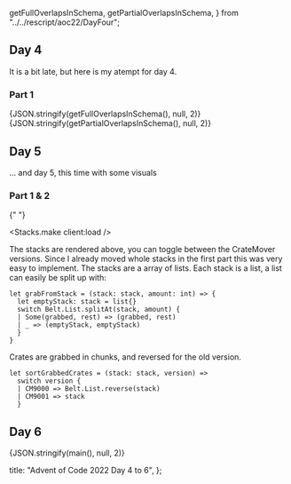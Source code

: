   getFullOverlapsInSchema,
  getPartialOverlapsInSchema,
} from "../../rescript/aoc22/DayFour";

## Day 4

It is a bit late, but here is my atempt for day 4.

### Part 1

<Spoiler summaryContent="Spoiler: sollution">
  {JSON.stringify(getFullOverlapsInSchema(), null, 2)}
  <br />
  {JSON.stringify(getPartialOverlapsInSchema(), null, 2)}
</Spoiler>

## Day 5

... and day 5, this time with some visuals

### Part 1 & 2

{" "}

<Stacks.make client:load />

The stacks are rendered above, you can toggle between the CrateMover versions. Since I already
moved whole stacks in the first part this was very easy to implement. The stacks are a array of lists.
Each stack is a list, a list can easily be split up with:

```rescript
let grabFromStack = (stack: stack, amount: int) => {
  let emptyStack: stack = list{}
  switch Belt.List.splitAt(stack, amount) {
  | Some(grabbed, rest) => (grabbed, rest)
  | _ => (emptyStack, emptyStack)
  }
}
```

Crates are grabbed in chunks, and reversed for the old version.

```rescript
let sortGrabbedCrates = (stack: stack, version) =>
  switch version {
  | CM9000 => Belt.List.reverse(stack)
  | CM9001 => stack
  }
```

## Day 6

<Spoiler summaryContent="Spoiler: sollution">
  {JSON.stringify(main(), null, 2)}
</Spoiler>

  title: "Advent of Code 2022 Day 4 to 6",
};

